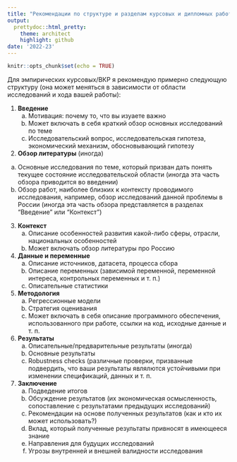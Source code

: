 ```yaml
---
title: "Рекомендации по структуре и разделам курсовых и дипломных работ"
output:
  prettydoc::html_pretty:
    theme: architect
    highlight: github
date: '2022-23'
---
```


```r
knitr::opts_chunk$set(echo = TRUE)
```

Для эмпирических курсовых/ВКР я рекомендую примерно следующую структуру (она может меняться в зависимости от области исследований и хода вашей работы): 

1. **Введение**
	a. Мотивация: почему то, что вы изуаете важно
	b. Может включать в себя краткий обзор основных исследований по теме
	c. Исследовательский вопрос, исследовательская гипотеза, экономический механизм, обосновывающий гипотезу
2. **Обзор литературы** (иногда)
  a. Основные исследования по теме, который призван дать понять текущее состояние исследовательской области (иногда эта часть обзора приводится во введении)
  b. Обзор работ, наиболее близких к контексту проводимого исследования, например, обзор исследований данной проблемы в России (иногда эта часть обзора представляется в разделах "Введение" или "Контекст")
3. **Контекст**
	a. Описание особенностей развития какой-либо сферы, отрасли, национальных особенностей
	b. Может включать обзор литературы про Россию
4. **Данные и переменные**
	a. Описание источников, датасета, процесса сбора
	b. Описание переменных (зависимой переменной, переменной интереса, контрольных переменных и т. п.)
	c. Описательные статистики
5. **Методология**
	a. Регрессионные модели
	b. Стратегия оценивания
	c. Может включать в себя описание программного обеспечения, использованного при работе, ссылки на код, исходные данные и т. п.
6. **Результаты**
	a. Описательные/предварительные результаты (иногда)
	b. Основные результаты
	c. Robustness checks (различные проверки, призванные подвердить, что ваши результаты являлются устойчивыми при изменении спецификаций, данных и т. п.
7. **Заключение**
	a. Подведение итогов
	b. Обсуждение результатов (их экономическая осмысленность, сопоставление с результатами предыдущих исследований)
	c. Рекомендации на основе полученных результатов (как и кто их может использовать?)
	d. Вклад, который полученные результаты привносят в имеющееся знание
	e. Направления для будущих исследований
	f. Угрозы внутренней и внешней валидности исследования

